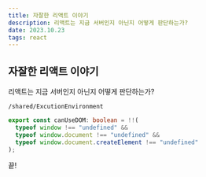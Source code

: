 ```yaml
---
title: 자잘한 리액트 이야기
description: 리액트는 지금 서버인지 아닌지 어떻게 판단하는가?
date: 2023.10.23
tags: react
---
```


## 자잘한 리액트 이야기

리액트는 지금 서버인지 아닌지 어떻게 판단하는가?

`/shared/ExcutionEnvironment`

```ts
export const canUseDOM: boolean = !!(
  typeof window !== "undefined" &&
  typeof window.document !== "undefined" &&
  typeof window.document.createElement !== "undefined"
);
```

끝!
